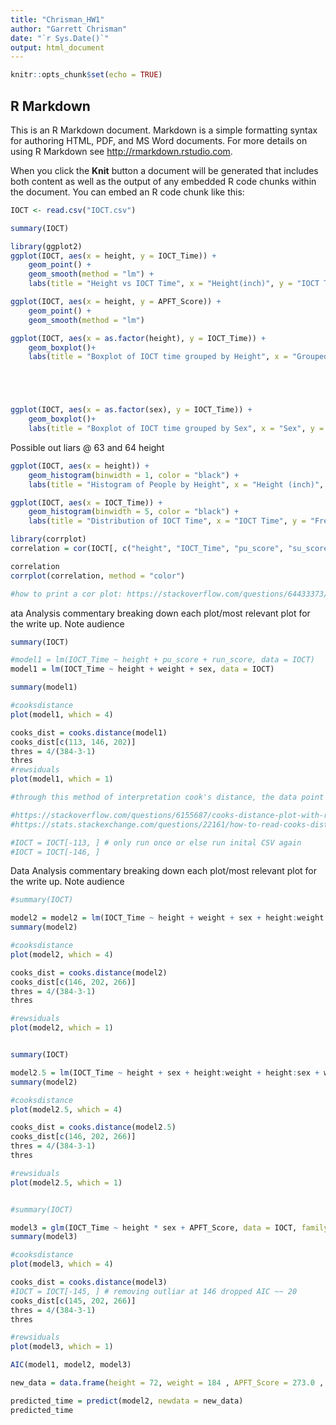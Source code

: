 ---
title: "Chrisman_HW1"
author: "Garrett Chrisman"
date: "`r Sys.Date()`"
output: html_document
---

```{r setup, include=FALSE}
knitr::opts_chunk$set(echo = TRUE)
```

## R Markdown

This is an R Markdown document. Markdown is a simple formatting syntax for authoring HTML, PDF, and MS Word documents. For more details on using R Markdown see <http://rmarkdown.rstudio.com>.

When you click the **Knit** button a document will be generated that includes both content as well as the output of any embedded R code chunks within the document. You can embed an R code chunk like this:

```{r IOCT}

IOCT <- read.csv("IOCT.csv")

```

```{r}
summary(IOCT)
```

```{r data analysis1, echo=FALSE}
library(ggplot2)
ggplot(IOCT, aes(x = height, y = IOCT_Time)) + 
    geom_point() + 
    geom_smooth(method = "lm") + 
    labs(title = "Height vs IOCT Time", x = "Height(inch)", y = "IOCT Time")
```

```{r data analysis2, echo = FALSE}

ggplot(IOCT, aes(x = height, y = APFT_Score)) + 
    geom_point() + 
    geom_smooth(method = "lm")

```

```{r data analysis3, echo = FALSE}

ggplot(IOCT, aes(x = as.factor(height), y = IOCT_Time)) + 
    geom_boxplot()+ 
    labs(title = "Boxplot of IOCT time grouped by Height", x = "Grouped Height", y = "IOCT Time")





ggplot(IOCT, aes(x = as.factor(sex), y = IOCT_Time)) + 
    geom_boxplot()+ 
    labs(title = "Boxplot of IOCT time grouped by Sex", x = "Sex", y = "IOCT Time")


```

Possible out liars @ 63 and 64 height

```{r data analysis4, echo = FALSE}

ggplot(IOCT, aes(x = height)) +
    geom_histogram(binwidth = 1, color = "black") +
    labs(title = "Histogram of People by Height", x = "Height (inch)", y = "Count")

```

```{r data analysis6, echo = FALSE}

ggplot(IOCT, aes(x = IOCT_Time)) +
    geom_histogram(binwidth = 5, color = "black") +
    labs(title = "Distribution of IOCT Time", x = "IOCT Time", y = "Frequency")

```

```{r data analysis7, echo = FALSE}

library(corrplot)
correlation = cor(IOCT[, c("height", "IOCT_Time", "pu_score", "su_score", "run_score", "APFT_Score")])

correlation
corrplot(correlation, method = "color")

#how to print a cor plot: https://stackoverflow.com/questions/64433373/how-to-plot-corr-test-output#:~:text=This%20example%20may%20help%20%3A%20mcor%20%3C-%20cor,%23%20print%20correlation%20To%20print%20scatter%20plot%20%3A 

```
ata Analysis commentary breaking down each plot/most relevant plot for the write up. Note audience 


```{r }
summary(IOCT)
```

```{r model 1}

#model1 = lm(IOCT_Time ~ height + pu_score + run_score, data = IOCT)
model1 = lm(IOCT_Time ~ height + weight + sex, data = IOCT)

summary(model1)

#cooksdistance
plot(model1, which = 4)

cooks_dist = cooks.distance(model1)
cooks_dist[c(113, 146, 202)]
thres = 4/(384-3-1)
thres
#rewsiduals
plot(model1, which = 1)

#through this method of interpretation cook's distance, the data point at index 113 is a source of high leverage and has validity to be removed from the data set. 

#https://stackoverflow.com/questions/6155687/cooks-distance-plot-with-r
#https://stats.stackexchange.com/questions/22161/how-to-read-cooks-distance-plots#:~:text=Some%20texts%20tell%20you%20that%20points%20for%20which,latter%20formula%20should%20yield%20a%20threshold%20around%200.1. 

```

```{r remove}

#IOCT = IOCT[-113, ] # only run once or else run inital CSV again
#IOCT = IOCT[-146, ]
```

Data Analysis commentary breaking down each plot/most relevant plot for the write up. Note audience 

```{r model 2}
#summary(IOCT)

model2 = model2 = lm(IOCT_Time ~ height + weight + sex + height:weight + height:sex + weight:sex, data = IOCT) #slightly lower AIC by 2 to use su-score instead of run_score, using APFT give you ~25 lower
summary(model2)

#cooksdistance
plot(model2, which = 4)

cooks_dist = cooks.distance(model2)
cooks_dist[c(146, 202, 266)]
thres = 4/(384-3-1)
thres

#rewsiduals
plot(model2, which = 1)



```

```{r model 2.5}
summary(IOCT)

model2.5 = lm(IOCT_Time ~ height + sex + height:weight + height:sex + weight:sex, data = IOCT) #
summary(model2)

#cooksdistance
plot(model2.5, which = 4)

cooks_dist = cooks.distance(model2.5)
cooks_dist[c(146, 202, 266)]
thres = 4/(384-3-1)
thres

#rewsiduals
plot(model2.5, which = 1)



```

```{r model 3}
#summary(IOCT)

model3 = glm(IOCT_Time ~ height * sex + APFT_Score, data = IOCT, family = poisson(link = "log")) # adding interaction term and ACFT decreaded AIC by 300 but still far above hte other LM
summary(model3)

#cooksdistance
plot(model3, which = 4)

cooks_dist = cooks.distance(model3)
#IOCT = IOCT[-145, ] # removing outliar at 146 dropped AIC ~~ 20
cooks_dist[c(145, 202, 266)]
thres = 4/(384-3-1)
thres

#rewsiduals
plot(model3, which = 1)

```

```{r compare}

AIC(model1, model2, model3)

```

```{r my data}

new_data = data.frame(height = 72, weight = 184 , APFT_Score = 273.0 , sex = "M")

predicted_time = predict(model2, newdata = new_data)
predicted_time
```